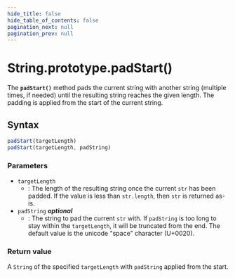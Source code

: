 ```yaml
---
hide_title: false
hide_table_of_contents: false
pagination_next: null
pagination_prev: null
---
```

# String.prototype.padStart()

The **`padStart()`** method pads the
current string with another string (multiple times, if needed) until the resulting
string reaches the given length. The padding is applied from the start of the
current string.

## Syntax

```js
padStart(targetLength)
padStart(targetLength, padString)
```

### Parameters

- `targetLength`
  - : The length of the resulting string once the current `str` has
    been padded. If the value is less than `str.length`, then
    `str` is returned as-is.
- `padString` _**optional**_
  - : The string to pad the current `str` with. If
    `padString` is too long to stay within the
    `targetLength`, it will be truncated from the end.
    The default value is the unicode "space" character (U+0020).

### Return value

A `String` of the specified `targetLength` with
`padString` applied from the start.
